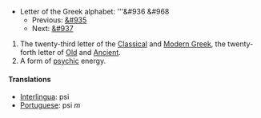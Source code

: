 *Letter of the Greek alphabet: '''&#936 &#968
**Previous: [[chi|&#935]]
**Next: [[omega|&#937]]

# The twenty-third letter of the [[Classical Greek|Classical]] and [[Modern Greek]], the twenty-forth letter of [[Old Greek|Old]] and [[Ancient Greek|Ancient]].
#A form of [[psychic]] energy.
==== Translations ====
*[[Interlingua]]: psi
*[[Portuguese]]: psi ''m''
